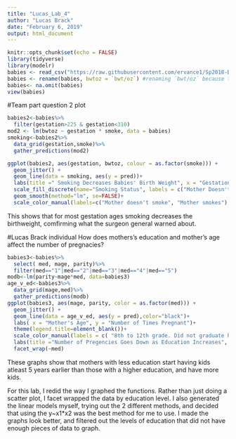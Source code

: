 ---
title: "Lucas_Lab_4"
author: "Lucas Brack"
date: "February 6, 2019"
output: html_document
---

```{r setup, include=FALSE}
knitr::opts_chunk$set(echo = FALSE)
library(tidyverse)
library(modelr)
babies <- read_csv("https://raw.githubusercontent.com/ervance1/Sp2018-Data-Science-repo/master/babies2a.dat")
babies <- rename(babies, bwtoz = `bwt/oz`) #renaming `bwt/oz` because the "/" sign requires special care
babies<- na.omit(babies)
view(babies)
```

#Team part question 2 plot
```{r,warning= FALSE,message=FALSE}
babies2<-babies%>%
  filter(gestation>225 & gestation<310)
mod2 <- lm(bwtoz ~ gestation * smoke, data = babies)
smoking<-babies2%>%
  data_grid(gestation,smoke)%>%
  gather_predictions(mod2)

ggplot(babies2, aes(gestation, bwtoz, colour = as.factor(smoke))) + 
  geom_jitter() + 
  geom_line(data = smoking, aes(y = pred))+
  labs(title =" Smoking Decreases Babies' Birth Weight", x = "Gestation (Days)", y = "Birth Weight (oz)")+
  scale_fill_discrete(name="Smoking Status", labels = c("Mother Doesn't Smoke", "Mother Does Smoke"))+
  geom_smooth(method="lm", se=FALSE)+  
  scale_color_manual(labels=c("Mother doesn't smoke", "Mother smokes"), values=c("darkblue", "red") )
```
This shows that for most gestation ages smoking decreases the birthweight, comfirming what the surgeon general warned about. 


#Lucas Brack individual
How does mothers's education and mother's age affect the number of pregnacies?
```{r, fig.width=10,fig.height=5,warning= FALSE,message=FALSE}
babies3<-babies%>%
  select( med, mage, parity)%>%
  filter(med=="1"|med=="2"|med=="3"|med=="4"|med=="5")
modb<-lm(parity~mage*med, data=babies3)
age_v_ed<-babies3%>%
  data_grid(mage,med)%>%
  gather_predictions(modb)
ggplot(babies3, aes(mage, parity, color = as.factor(med))) + 
  geom_jitter() +
  geom_line(data = age_v_ed, aes(y = pred),color="black")+
  labs( x = "Mother's Age", y = "Number of Times Pregnant")+
  theme(legend.title=element_blank())+
  scale_color_manual(labels = c( "8th to 12th grade. Did not graduate high school","High school graduate, no other schooling", "High school graduate + trade school", "High school graduate + some college", "College graduate" ),values = c( "red", "green", "orange", "blue", "purple"))+
  labs(title ="Number of Pregencies Goes Down as Education Increases", x = "Mother's Age", y = "Number of Times Pregnant")+
  facet_wrap(~med)
```
These graphs show that mothers with less education start having kids atleast 5 years earlier than those with a higher education, and have more kids. 

For this lab, I redid the way I graphed the functions. Rather than just doing a scatter plot, I facet wrapped the data by education level. I also generated the linear models myself, trying out the 2 different methods, and decided that using the y~x1*x2 was the best method for me to use. I made the graphs look better, and filtered out the levels of education that did not have enough pieces of data to graph.